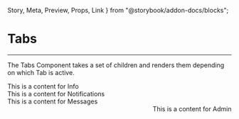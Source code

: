   Story,
  Meta,
  Preview,
  Props,
  Link
} from "@storybook/addon-docs/blocks";

<Meta title='Layout/Nav Tabs' component={Tabs} />

# Tabs

<hr />

The Tabs Component takes a set of children and renders them depending on which Tab is active.

<Preview withSource="open">
  <Story name="Base">
    <Box type="primary" style={{ padding: '0px 100px', width: '100%' }}>
      <Box horizontal space={60}>
        <Tabs activeTab={0}>
          <div label="Set Up">
            <Text small>This is a content for Info</Text>
          </div>
          <div label="Notifications">
            <Text small>This is a content for Notifications</Text>
          </div>
          <div label="Messages">
            <Text small>This is a content for Messages</Text>
          </div>
          <div label="Admin" align="right">
            <Text small>This is a content for Admin</Text>
          </div>
        </Tabs>
      </Box>
    </Box>
  </Story>
</Preview>

<Props of={Tabs} />